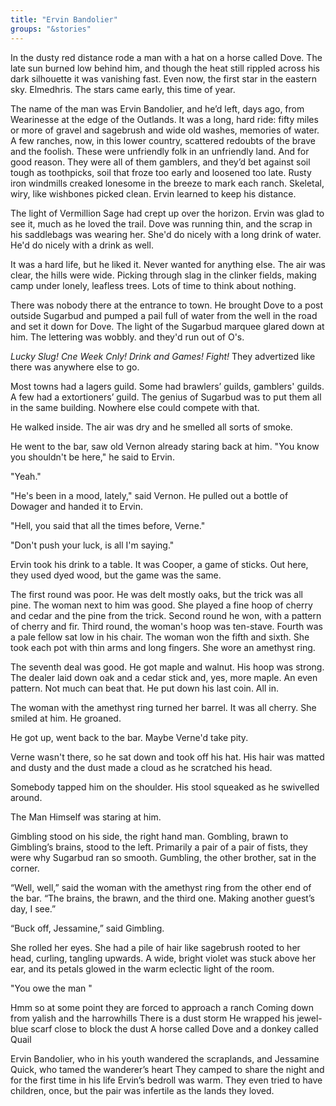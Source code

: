 ```yaml
---
title: "Ervin Bandolier"
groups: "&stories"
---
```


In the dusty red distance rode a man with a hat on a horse called Dove. The late sun burned low behind him, and though the heat still rippled across his dark silhouette it was vanishing fast. Even now, the first star in the eastern sky. Elmedhris. The stars came early, this time of year.

The name of the man was Ervin Bandolier, and he’d left, days ago, from Wearinesse at the edge of the Outlands. It was a long, hard ride: fifty miles or more of gravel and sagebrush and wide old washes, memories of water. A few ranches, now, in this lower country, scattered redoubts of the brave and the foolish. These were unfriendly folk in an unfriendly land. And for good reason. They were all of them gamblers, and they’d bet against soil tough as toothpicks, soil that froze too early and loosened too late. Rusty iron windmills creaked lonesome in the breeze to mark each ranch. Skeletal, wiry, like wishbones picked clean. Ervin learned to keep his distance.

The light of Vermillion Sage had crept up over the horizon. Ervin was glad to see it, much as he loved the trail. Dove was running thin, and the scrap in his saddlebags was wearing her. She'd do nicely with a long drink of water. He'd do nicely with a drink as well.

It was a hard life, but he liked it. Never wanted for anything else. The air was clear, the hills were wide. Picking through slag in the clinker fields, making camp under lonely, leafless trees. Lots of time to think about nothing.

There was nobody there at the entrance to town. He brought Dove to a post outside Sugarbud and pumped a pail full of water from the well in the road and set it down for Dove. The light of the Sugarbud marquee glared down at him. The lettering was wobbly. and they'd run out of O's. 

_Lucky Slug! Cne Week Cnly! Drink and Games! Fight!_ They advertized like there was anywhere else to go.

Most towns had a lagers guild. Some had brawlers’ guilds, gamblers' guilds. A few had a extortioners’ guild. The genius of Sugarbud was to put them all in the same building. Nowhere else could compete with that.

He walked inside. The air was dry and he smelled all sorts of smoke.

He went to the bar, saw old Vernon already staring back at him. "You know you shouldn't be here," he said to Ervin.

"Yeah."

"He's been in a mood, lately," said Vernon. He pulled out a bottle of Dowager and handed it to Ervin.

"Hell, you said that all the times before, Verne."

"Don't push your luck, is all I'm saying."

Ervin took his drink to a table. It was Cooper, a game of sticks. Out here, they used dyed wood, but the game was the same.

The first round was poor. He was delt mostly oaks, but the trick was all pine. The woman next to him was good. She played a fine hoop of cherry and cedar and the pine from the trick. Second round he won, with a pattern of cherry and fir. Third round, the woman's hoop was ten-stave. Fourth was a pale fellow sat low in his chair. The woman won the fifth and sixth. She took each pot with thin arms and long fingers. She wore an amethyst ring.

The seventh deal was good. He got maple and walnut. His hoop was strong. The dealer laid down oak and a cedar stick and, yes, more maple. An even pattern. Not much can beat that. He put down his last coin. All in.

The woman with the amethyst ring turned her barrel. It was all cherry. She smiled at him. He groaned.

He got up, went back to the bar. Maybe Verne'd take pity.

Verne wasn't there, so he sat down and took off his hat. His hair was matted and dusty and the dust made a cloud as he scratched his head.

Somebody tapped him on the shoulder. His stool squeaked as he swivelled around.

The Man Himself was staring at him.

Gimbling stood on his side, the right hand man. Gombling, brawn to Gimbling’s brains, stood to the left. Primarily a pair of a pair of fists, they were why Sugarbud ran so smooth. Gumbling, the other brother, sat in the corner.

“Well, well,” said the woman with the amethyst ring from the other end of the bar. “The brains, the brawn, and the third one. Making another guest’s day, I see.” 

“Buck off, Jessamine,” said Gimbling.



She rolled her eyes. She had a pile of hair like sagebrush rooted to her head, curling, tangling upwards. A wide, bright violet was stuck above her ear, and its petals glowed in the warm eclectic light of the room.

"You owe the man "




Hmm so at some point they are forced to approach a ranch
Coming down from yalish and the harrowhills
There is a dust storm
He wrapped his jewel-blue scarf close to block the dust
A horse called Dove and a donkey called Quail



Ervin Bandolier, who in his youth wandered the scraplands, and Jessamine Quick, who tamed the wanderer’s heart
They camped to share the night and for the first time in his life Ervin’s bedroll was warm.
They even tried to have children, once, but the pair was infertile as the lands they loved.




